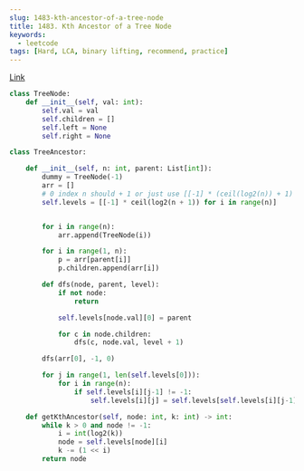 ```yaml
---
slug: 1483-kth-ancestor-of-a-tree-node
title: 1483. Kth Ancestor of a Tree Node
keywords:
  - leetcode
tags: [Hard, LCA, binary lifting, recommend, practice]
---
```


[Link](https://leetcode.com/problems/kth-ancestor-of-a-tree-node/description/)

```python
class TreeNode:
    def __init__(self, val: int):
        self.val = val
        self.children = []
        self.left = None
        self.right = None

class TreeAncestor:

    def __init__(self, n: int, parent: List[int]):
        dummy = TreeNode(-1)
        arr = []
        # 0 index n should + 1 or just use [[-1] * (ceil(log2(n)) + 1) for i in range(n)]
        self.levels = [[-1] * ceil(log2(n + 1)) for i in range(n)]


        for i in range(n):
            arr.append(TreeNode(i))

        for i in range(1, n):
            p = arr[parent[i]]
            p.children.append(arr[i])

        def dfs(node, parent, level):
            if not node:
                return

            self.levels[node.val][0] = parent

            for c in node.children:
                dfs(c, node.val, level + 1)

        dfs(arr[0], -1, 0)

        for j in range(1, len(self.levels[0])):
            for i in range(n):
                if self.levels[i][j-1] != -1:
                    self.levels[i][j] = self.levels[self.levels[i][j-1]][j-1]

    def getKthAncestor(self, node: int, k: int) -> int:
        while k > 0 and node != -1:
            i = int(log2(k))
            node = self.levels[node][i]
            k -= (1 << i)
        return node
```
